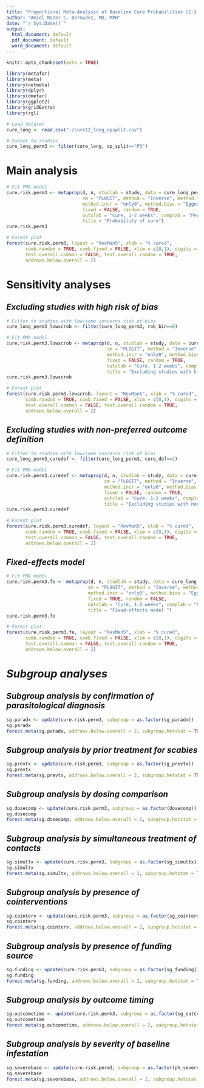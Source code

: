 ```yaml
---
title: "Proportional Meta-Analysis of Baseline Cure Probabilities (1-2 Weeks) with Permethrin, Flexidose"
author: "Amiel Nazer C. Bermudez, MD, MPH"
date: "`r Sys.Date()`"
output:
  html_document: default
  pdf_document: default
  word_document: default
---
```


```r
knitr::opts_chunk$set(echo = TRUE)
```

```r
library(metafor)
library(meta)
library(netmeta)
library(dplyr)
library(dmetar)
library(ggplot2)
library(gridExtra)
library(rgl)
```

```r
# Load dataset 
cure_long <- read.csv("~/cure12_long_opsplit.csv")

# Subset to studies
cure_long_perm3 <- filter(cure_long, op_split=="P3")
```

# **Main analysis**
```r
# Fit PMA model
cure.risk.perm3 <- metaprop(d, n, studlab = study, data = cure_long_perm3,
                            sm = "PLOGIT", method = "Inverse", method.tau = "DL", 
                            method.incr = "only0", method.bias = "Egger",
                            fixed = FALSE, random = TRUE, 
                            outclab = "Cure, 1-2 weeks", complab = "Permethrin, flexidose",
                            title = "Probability of cure")
cure.risk.perm3

# Forest plot
forest(cure.risk.perm3, layout = "RevMan5", xlab = "% cured",
       comb.random = TRUE, comb.fixed = FALSE, xlim = c(0,1), digits = 2, fontsize = 10,
       test.overall.common = FALSE, test.overall.random = TRUE,
       addrows.below.overall = 2)
```

# **Sensitivity analyses**

## *Excluding studies with high risk of bias*
```r
# Filter to studies with low/some concerns risk of bias
cure_long_perm3_lowscrob <- filter(cure_long_perm3, rob_bin==0)

# Fit PMA model
cure.risk.perm3.lowscrob <- metaprop(d, n, studlab = study, data = cure_long_perm3_lowscrob,
                                     sm = "PLOGIT", method = "Inverse", method.tau = "DL", 
                                     method.incr = "only0", method.bias = "Egger",
                                     fixed = FALSE, random = TRUE, 
                                     outclab = "Cure, 1-2 weeks", complab = "Permethrin, flexidose",
                                     title = "Excluding studies with high ROB")
cure.risk.perm3.lowscrob

# Forest plot
forest(cure.risk.perm3.lowscrob, layout = "RevMan5", xlab = "% cured",
       comb.random = TRUE, comb.fixed = FALSE, xlim = c(0,1), digits = 2, fontsize = 10,
       test.overall.common = FALSE, test.overall.random = TRUE,
       addrows.below.overall = 2)
```

## *Excluding studies with non-preferred outcome definition*
```r
# Filter to studies with low/some concerns risk of bias
cure_long_perm3_curedef <- filter(cure_long_perm3, cure_def==1)

# Fit PMA model
cure.risk.perm3.curedef <- metaprop(d, n, studlab = study, data = cure_long_perm3_curedef,
                                    sm = "PLOGIT", method = "Inverse", method.tau = "DL", 
                                    method.incr = "only0", method.bias = "Egger",
                                    fixed = FALSE, random = TRUE, 
                                    outclab = "Cure, 1-2 weeks", complab = "Permethrin, flexidose",
                                    title = "Excluding studies with non-preferred outcome definitions")
cure.risk.perm3.curedef

# Forest plot
forest(cure.risk.perm3.curedef, layout = "RevMan5", xlab = "% cured",
       comb.random = TRUE, comb.fixed = FALSE, xlim = c(0,1), digits = 2, fontsize = 10,
       test.overall.common = FALSE, test.overall.random = TRUE,
       addrows.below.overall = 2)
```

## *Fixed-effects model*
```r
# Fit PMA model
cure.risk.perm3.fe <- metaprop(d, n, studlab = study, data = cure_long_perm3,
                              sm = "PLOGIT", method = "Inverse", method.tau = "DL", 
                              method.incr = "only0", method.bias = "Egger",
                              fixed = TRUE, random = FALSE, 
                              outclab = "Cure, 1-2 weeks", complab = "Permethrin, flexidose",
                              title = "Fixed-effects model ")
cure.risk.perm3.fe

# Forest plot
forest(cure.risk.perm3.fe, layout = "RevMan5", xlab = "% cured",
       comb.random = TRUE, comb.fixed = FALSE, xlim = c(0,1), digits = 2, fontsize = 10,
       test.overall.common = FALSE, test.overall.random = TRUE,
       addrows.below.overall = 2)
```


# *Subgroup analyses*

## *Subgroup analysis by confirmation of parasitological diagnosis*
```r
sg.paradx <- update(cure.risk.perm3, subgroup = as.factor(sg_paradx))
sg.paradx
forest.meta(sg.paradx, addrows.below.overall = 2, subgroup.hetstat = TRUE)
```

## *Subgroup analysis by prior treatment for scabies*
```r
sg.prevtx <- update(cure.risk.perm3, subgroup = as.factor(sg_prevtx))
sg.prevtx
forest.meta(sg.prevtx, addrows.below.overall = 2, subgroup.hetstat = TRUE)
```

## *Subgroup analysis by dosing comparison*
```r
sg.dosecomp <- update(cure.risk.perm3, subgroup = as.factor(dosecomp))
sg.dosecomp
forest.meta(sg.dosecomp, addrows.below.overall = 2, subgroup.hetstat = TRUE)
```

## *Subgroup analysis by simultaneous treatment of contacts*
```r
sg.simultx <- update(cure.risk.perm3, subgroup = as.factor(sg_simultx))
sg.simultx
forest.meta(sg.simultx, addrows.below.overall = 2, subgroup.hetstat = TRUE)
```

## *Subgroup analysis by presence of cointerventions*
```r
sg.cointerv <- update(cure.risk.perm3, subgroup = as.factor(sg_cointerv))
sg.cointerv
forest.meta(sg.cointerv, addrows.below.overall = 2, subgroup.hetstat = TRUE)
```

## *Subgroup analysis by presence of funding source*
```r
sg.funding <- update(cure.risk.perm3, subgroup = as.factor(sg_funding))
sg.funding
forest.meta(sg.funding, addrows.below.overall = 2, subgroup.hetstat = TRUE)
```

## *Subgroup analysis by outcome timing*
```r
sg.outcometime <- update(cure.risk.perm3, subgroup = as.factor(sg_outcometime))
sg.outcometime
forest.meta(sg.outcometime, addrows.below.overall = 2, subgroup.hetstat = TRUE)
```

## *Subgroup analysis by severity of baseline infestation*
```r
sg.severebase <- update(cure.risk.perm3, subgroup = as.factor(ph_severebase))
sg.severebase
forest.meta(sg.severebase, addrows.below.overall = 2, subgroup.hetstat = TRUE)
```





